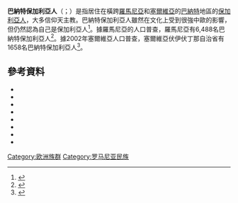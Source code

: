 {{Infobox ethnic group
|group=巴納特保加利亞人
|image=[[File:Banat_Bulgarian_settlement.svg|200px]]
|caption=巴納特保加利亞人居住的地方<br />
{{legend|#969594|保加利亞人口}}
{{legend|black|城鎮}}
|pop= {{flagcountry|Romania}}：6,468<ref name=romcensus>{{cite web |url=http://www.edrc.ro/recensamant.jsp?regiune_id=1832&judet_id=0&localitate_id=0 |title=Structura Etno-demografică a României |publisher=Centrul de Resurse pentru Diversitate Etnoculturală |date=2008-07-24 |language=ro |access-date=2014-12-30 |archive-date=2020-12-04 |archive-url=https://web.archive.org/web/20201204015647/http://www.edrc.ro/recensamant.jsp?regiune_id=1832&judet_id=0&localitate_id=0 |dead-url=no }}</ref><br /> 12,000（估計）<ref name=ivanova>Иванова, ''Говорът и книжовноезиковата практика на българите-католици от сръбски Банат''.</ref><br />
{{flagcountry|Serbia}}：1,055 (2011)<ref>{{cite web|url=http://pod2.stat.gov.rs/ObjavljenePublikacije/Popis2011/Nacionalna%20pripadnost-Ethnicity.pdf |title=Archived copy |accessdate=2017-01-13 |deadurl=yes |archiveurl=https://web.archive.org/web/20140811224233/http://pod2.stat.gov.rs/ObjavljenePublikacije/Popis2011/Nacionalna%20pripadnost-Ethnicity.pdf |archivedate=2014-08-11 }}</ref><br />3,000（估計）<ref name="ivanova"/>
|popplace=[[巴納特|巴納特]]（[[羅馬尼亞|羅馬尼亞]]、[[塞爾維亞|塞爾維亞]]）、[[保加利亞|保加利亞]]，<br />小部份分布於[[匈牙利|匈牙利]]、[[美國|美國]]
|langs=[[巴納特保加利亞語|巴納特保加利亞語]]（[[保加利亞語|保加利亞語]]）
|rels=主要為[[天主教會|羅馬天主教]]
|related-c=其他[[保加利亞人|保加利亞人]]、[[南部斯拉夫民族|南部斯拉夫民族]]
}}
'''巴納特保加利亞人'''（{{lang-sr|palćene}}；{{lang-bg|банатски българи / banatski balgari}}）是指居住在橫跨[[羅馬尼亞|羅馬尼亞]]和[[塞爾維亞|塞爾維亞]]的[[巴納特|巴納特]]地區的[[保加利亞人|保加利亞人]]，大多信仰天主教。巴納特保加利亞人雖然在文化上受到很強中歐的影響，但仍然認為自己是保加利亞人<ref>{{cite journal |title=Magyar bolgárok? Etnikus identitás és akkulturáció a bánáti bolgárok körében |language=hu |author=Zatykó Vivien |url=http://www.regiofolyoirat.hu/newspaper/1994/3/08_ZATYKO_VIVIEN.DOC |journal=REGIO folyóirat |year=1994 |accessdate=2007-04-02 |format=– <sup>[http://scholar.google.co.uk/scholar?hl=en&lr=&q=intitle%3AMagyar+bolg%C3%A1rok%3F+Etnikus+identit%C3%A1s+%C3%A9s+akkultur%C3%A1ci%C3%B3+a+b%C3%A1n%C3%A1ti+bolg%C3%A1rok+k%C3%B6r%C3%A9ben&as_publication=REGIO+foly%C3%B3irat&as_ylo=1994&as_yhi=1994&btnG=Search Scholar search]</sup> |archiveurl=https://web.archive.org/web/20070926190650/http://www.regiofolyoirat.hu/newspaper/1994/3/08_ZATYKO_VIVIEN.DOC |archivedate=2007年9月26日 |deadurl=yes }}</ref>。據羅馬尼亞的人口普查，羅馬尼亞有6,488名巴納特保加利亞人<ref>{{cite web |url=http://www.edrc.ro/recensamant.jsp?regiune_id=1832&judet_id=0&localitate_id=0 |title=Structura etno-demografică pe arii geografice: Reguine: Vest |language=ro |accessdate=2007-03-29 |publisher=Centrul de Resurse pentru Diversitate Etnoculturală |archive-date=2020-12-04 |archive-url=https://web.archive.org/web/20201204015647/http://www.edrc.ro/recensamant.jsp?regiune_id=1832&judet_id=0&localitate_id=0 |dead-url=no }}</ref>。據2002年塞爾維亞人口普查，塞爾維亞伏伊伏丁那自治省有1658名巴納特保加利亞人<ref>{{cite book |url=http://webrzs.stat.gov.rs/zip/esn31.pdf |format=PDF |title=Final results of the Census 2002: Population by national or ethnic groups, gender and age groups in the Republic of Serbia, by municipalities |date=24 December 2002 |publisher=Republic of Serbia: Republic Statistical Office |id=ISSN 0353-9555 |page=2 |access-date=2014-12-30 |archive-date=2020-05-09 |archive-url=https://web.archive.org/web/20200509144148/http://webrzs.stat.gov.rs/zip/esn31.pdf |dead-url=yes }}</ref>。

== 參考資料 ==
{{reflist}}
* {{cite book |url=http://liternet.bg/publish10/civanova/banat.htm |title=Говорът и книжовноезиковата практика на българите-католици от сръбски Банат |accessdate=2006-08-05 |last=Иванова |first=Ценка |coauthors=Ничка Баева |publisher=LiterNet |language=bg |archive-date=2006-07-12 |archive-url=https://web.archive.org/web/20060712014039/http://liternet.bg/publish10/civanova/banat.htm |dead-url=no }}
* {{cite book |title=Изследвания за българите в Седмиградско и Банат |last=Милетич |first=Любомир |authorlink=Lyubomir Miletich |coauthors=Симеон Дамянов, Мария Рунтова |location=София |year=1987 |publisher=Наука и изкуство |language=bg |oclc=19361300 }}
* {{cite book |title=Банатските българи. Историята на една малцинствена общност във времето на националните държави |last=Нягулов |first=Благовест |language=bg |year=1999 |location=София |publisher=Парадигма |isbn=978-954-9536-13-3 }}
* {{cite book |last=Стойков |first=Стойко |title=Българска диалектология |url=http://www.kroraina.com/knigi/jchorb/st/ |origyear=1962 |year=2002 |publisher=Проф. Марин Дринов |location=София |edition=четвърто издание |language=bg |pages=195–197 |chapter=Банатски говор |chapterurl=http://www.kroraina.com/knigi/jchorb/st/st_2_b_vun_2.htm |isbn=954-4308-46-6 |access-date=2014-12-30 |archive-date=2012-02-12 |archive-url=https://web.archive.org/web/20120212184026/http://www.kroraina.com/knigi/jchorb/st/ |dead-url=no }}
* {{cite book |author=Prof. Ivanciov Margareta |title=Istorijata i tradicijite na balgarskotu malcinstvu ud Rumanija |url=http://nasaglas.link.ro/Utile/Ucebnik.pdf |format=PDF |publisher=Balgarsku Družstvu ud Banát –  Rumanija, Editura Mirton |year=2006 |location=Timişoara |language=bg|deadurl=yes |archiveurl=https://web.archive.org/web/20090305051006/http://nasaglas.link.ro/Utile/Ucebnik.pdf |archivedate=2009-03-05 }}
* {{cite book |chapterurl=http://www.uni-klu.ac.at/eeo/BanaterBulgarisch.pdf |chapter=Banater Bulgarisch |language=de |last=Duličenko |first=Alexander D |authorlink=Aleksandr Dulichenko |title=Enzyklopädie des Europäischen Ostens |accessdate=2007-03-30 |deadurl=yes |archiveurl=https://web.archive.org/web/20070926190649/http://www.uni-klu.ac.at/eeo/BanaterBulgarisch.pdf |archivedate=2007-09-26 }}
* {{cite journal |title=To the problem of the ethnographic investigations of the internet communities (bulgariansfrombanat_worldwide case study) |first=Detelin |last=Lučev |url=http://ecsocman.edu.ru/db/msg/184746.html#_ftn19 |journal=Sociologija i Internet |accessdate=2007-04-14 |date=2004–2005 |archive-date=2007-04-07 |archive-url=https://web.archive.org/web/20070407152915/http://www.ecsocman.edu.ru/db/msg/184746.html#_ftn19 |dead-url=no }}
* {{cite book |title=Българите католици в Трансилвания и Банат (ХVІІІ - първата половина на ХІХ в.) |url=http://ottomanist.info/doku.php/bg:bookstore:balgarite_katolici_v_banat |last=Георгиев |first=Любомир |location=София |year=2010 |language=bg |isbn=0968883400 |access-date=2014-12-30 |archive-date=2020-12-04 |archive-url=https://web.archive.org/web/20201204020231/http://ottomanist.info/doku.php/bg:bookstore:balgarite_katolici_v_banat |dead-url=no }}

{{commonscat|Banat Bulgarians}}

[[Category:欧洲族群|Category:欧洲族群]]
[[Category:罗马尼亚民族|Category:罗马尼亚民族]]